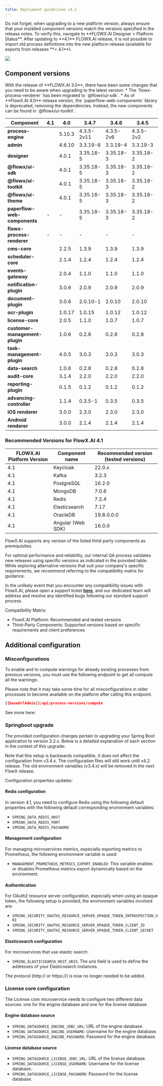 ```yaml
---
title: Deployment guidelines v4.1
---
```


<Info>
Do not forget, when upgrading to a new platform version, always ensure that your installed component versions match the versions specified in the release notes. To verify this, navigate to **FLOWX.AI Designer > Platform Status**.
</Info>

<Warning>
After updating to **4.1** FLOWX.AI release, it is not possible to import old process definitions into the new platform release (available for exports from releases **< 4.1**).
</Warning>

![](https://s3.eu-west-1.amazonaws.com/docx.flowx.ai/release-notes/release_platform_version_check.png)

## Component versions   

<Warning>
With the release of **FLOWX.AI 3.0**, there have been some changes that you need to be aware when upgrading to the latest version:
* The `flowx-process-renderer` has been migrated to `@flowx\ui-sdk`.
* As of **FlowX.AI 4.0** release version, the `paperflow-web-components` library is deprecated, removing the dependencies. Instead, the new components can be found in `@flowx/ui-toolkit`.
</Warning>


| Component                      | 4.1 | 4.0    | 3.4.7      | 3.4.6     | 3.4.5     | 3.4.4     | 3.4.3   | 3.4.2  | 3.4.1  | 3.4.0  | 3.3.0   | 3.2.0  | 3.1.0  | 3.0.0  |
| ------------------------------ | --- | ------ | ---------- | --------- | --------- | --------- | ------- | ------ | ------ | ------ | ------- | ------ | ------ | ------ |
| **process-engine**             |     | 5.10.3 | 4.3.5-2v11 | 4.3.5-2v6 | 4.3.5-2v2 | 4.3.5-2v1 | 4.3.5   | 4.3.2  | 4.3.1  | 4.1.0  | 3.6.0   | 2.2.1  | 2.1.2  | 2.0.7  |
| **admin**                      |     | 4.6.10 | 3.3.19-6   | 3.3.19-4  | 3.3.19-3  | 3.3.19-1  | 3.3.19  | 3.3.10 | 3.3.7  | 3.1.1  | 2.5.2   | 2.2.2  | 2.1.3  | 2.0.8  |
| **designer**                   |     | 4.0.1  | 3.35.18-5  | 3.35.18-3 | 3.35.18-2 | 3.35.18-1 | 3.35.18 | 3.35.9 | 3.35.6 | 3.33.2 | 3.28.11 | 3.21.1 | 3.15.1 | 3.2.1  |
| **@flowx/ui-sdk**              |     | 4.0.1  | 3.35.18-5  | 3.35.18-3 | 3.35.18-2 | 3.35.18-1 | 3.35.18 | 3.35.9 | 3.35.6 | 3.33.2 | 3.28.11 | 3.21.1 | 3.15.1 | 3.2.1  |
| **@flowx/ui-toolkit**          |     | 4.0.1  | 3.35.18-5  | 3.35.18-3 | 3.35.18-2 | 3.35.18-1 | 3.35.18 | 3.35.9 | 3.35.6 | 3.33.2 | 3.28.11 | 3.21.1 | 3.15.1 | 3.2.1  |
| **@flowx/ui-theme**            |     | 4.0.1  | 3.35.18-5  | 3.35.18-3 | 3.35.18-2 | 3.35.18-1 | 3.35.18 | 3.35.9 | 3.35.6 | 3.33.2 | 3.28.11 | 3.21.1 | 3.15.1 | 3.2.1  |
| **paperflow-web-components**   | -   | -      | 3.35.18-5  | 3.35.18-3 | 3.35.18-2 | 3.35.18-1 | 3.35.18 | 3.35.9 | 3.35.6 | 3.33.2 | 3.28.11 | 3.21.1 | 3.15.1 | 3.2.1  |
| **flowx-process-renderer**     | -   | -      | -          | -         | -         | -         | -       | -      | -      | -      | -       | -      | -      | -      |
| **cms-core**                   |     | 2.2.5  | 1.3.9      | 1.3.9     | 1.3.9     | 1.3.9     | 1.3.9   | 1.3.9  | 1.3.9  | 1.3.6  | 1.3.0   | 1.2.0  | 1.0.3  | 1.0.2  |
| **scheduler-core**             |     | 2.1.4  | 1.2.4      | 1.2.4     | 1.2.4     | 1.2.4     | 1.2.4   | 1.2.4  | 1.2.4  | 1.1.0  | 1.0.4   | 1.0.4  | 1.0.4  | 1.0.1  |
| **events-gateway**             |     | 2.0.4  | 1.1.0      | 1.1.0     | 1.1.0     | 1.1.0     | 1.1.0   | 1.1.0  | 1.1.0  | 1.0.6  | 1.0.2   | -      | -      | -      |
| **notification-plugin**        |     | 3.0.6  | 2.0.9      | 2.0.9     | 2.0.9     | 2.0.9     | 2.0.9   | 2.0.8  | 2.0.8  | 2.0.5  | 2.0.4   | 2.0.4  | 2.0.3  | 2.0.1  |
| **document-plugin**            |     | 3.0.6  | 2.0.10-1   | 2.0.10    | 2.0.10    | 2.0.10    | 2.0.10  | 2.0.8  | 2.0.8  | 2.0.6  | 2.0.4   | 2.0.3  | 2.0.3  | 2.0.2  |
| **ocr-plugin**                 |     | 1.0.17 | 1.0.15     | 1.0.12    | 1.0.12    | 1.0.12    | 1.0.12  | 1.0.12 | 1.0.12 | 1.0.8  | 1.0.8   | 1.0.2  | 0.1.33 | 0.1.33 |
| **license-core**               |     | 2.0.5  | 1.1.0      | 1.0.7     | 1.0.7     | 1.0.7     | 1.0.7   | 1.0.7  | 1.0.7  | 1.0.4  | 1.0.2   | 1.0.2  | 1.0.2  | 1.0.1  |
| **customer-management-plugin** |     | 1.0.6  | 0.2.8      | 0.2.8     | 0.2.8     | 0.2.8     | 0.2.8   | 0.2.8  | 0.2.8  | 0.2.6  | 0.2.4   | 0.2.3  | 0.2.3  | 0.2.1  |
| **task-management-plugin**     |     | 4.0.5  | 3.0.3      | 3.0.3     | 3.0.3     | 3.0.3     | 3.0.3   | 3.0.3  | 3.0.3  | 3.0.0  | 2.1.2   | 1.0.4  | 1.0.4  | 1.0.1  |
| **data-search**                |     | 1.0.6  | 0.2.8      | 0.2.8     | 0.2.8     | 0.2.6     | 0.2.6   | 0.2.6  | 0.2.6  | 0.2.3  | 0.2.0   | 0.1.4  | 0.1.4  | 0.1.3  |
| **audit-core**                 |     | 3.1.4  | 2.2.0      | 2.2.0     | 2.2.0     | 2.2.0     | 2.2.0   | 2.1.3  | 2.1.3  | 2.1.0  | 1.0.6   | 1.0.5  | 1.0.4  | 1.0.1  |
| **reporting-plugin**           |     | 0.1.5  | 0.1.2      | 0.1.2     | 0.1.2     | 0.1.2     | 0.1.2   | 0.1.2  | 0.1.2  | 0.1.2  | 0.0.40  | 0.0.40 | 0.0.40 | 0.0.39 |
| **advancing-controller**       |     | 1.1.4  | 0.3.5-1    | 0.3.5     | 0.3.5     | 0.3.5     | 0.3.5   | 0.3.5  | 0.3.5  | 0.3.2  | 0.3.0   | 0.1.4  | 0.1.4  | 0.1.2  |
| **iOS renderer**               |     | 3.0.0  | 2.3.0      | 2.3.0     | 2.3.0     | 2.3.0     | 2.3.0   | 2.3.0  | 2.3.0  | 2.3.0  | 2.1.0   | 2.0.1  | 2.0.0  | 2.0.0  |
| **Android renderer**           |     | 3.0.0  | 2.1.4      | 2.1.4     | 2.1.4     | 2.1.4     | 2.1.4   | 2.1.4  | 2.1.4  | 2.1.4  | 2.0.1   | 2.0.1  | 2.0.1  | 2.0.1  |




### Recommended Versions for FlowX.AI 4.1

| FLOWX.AI Platform Version | Component name    | Recommended version (tested versions) |
| ------------------------- | ----------------- | ------------------------------------- |
| 4.1                       | Keycloak          | 22.0.x                                |
| 4.1                       | Kafka             | 3.2.3                                 |
| 4.1                       | PostgreSQL        | 16.2.0                                |
| 4.1                       | MongoDB           | 7.0.6                                 |
| 4.1                       | Redis             | 7.2.4                                 |
| 4.1                       | Elasticsearch     | 7.17                                  |
| 4.1                       | OracleDB          | 19.8.0.0.0                            |
| 4.1                       | Angular (Web SDK) | 16.0.0                                |




<Info>
FlowX.AI supports any version of the listed third-party components as prerequisites.

For optimal performance and reliability, our internal QA process validates new releases using specific versions as indicated in the provided table.
While exploring alternative versions that suit your company's specific requirements, we recommend referring to the compatibility matrix for guidance.

In the unlikely event that you encounter any compatibility issues with FlowX.AI, please open a support ticket [**here**](https://support.flowx.ai/), and our dedicated team will address and resolve any identified bugs following our standard support process.

Compatibility Matrix:

* FlowX.AI Platform: Recommended and tested versions
* Third-Party Components: Supported versions based on specific requirements and client preferences
</Info>

## Additional configuration

### Misconfigurations

To enable and to compute warnings for already existing processes from previous versions, you must use the following endpoint to get all compute all the warnings:

<Info>
Please note that it may take some time for all misconfigurations in older processes to become available on the platform after calling this endpoint.
</Info>

```json
{{baseUrlAdmin}}/api/process-versions/compute
```

See more here:

<Card title ="Enable misconfigurations" href="../../4.0/docs/api/add-misconfigurations" icon ="link">
</Card>


### Springboot upgrade

The provided configuration changes pertain to upgrading your Spring Boot application to version 3.2.x. Below is a detailed explanation of each section in the context of this upgrade:


<Info>
Note that this setup is backwards compatible, it does not affect the configuration from v3.4.x. The configuration files will still work until v4.2 release.
</Info>

<Warning>
The old environment variables (v3.4.x) will be removed in the next FlowX release.
</Warning>

Configuration properties updates:

#### Redis configuration

In version 4.1, you need to configure Redis using the following default properties with the following default corresponding environment variables:

* `SPRING_DATA_REDIS_HOST`
* `SPRING_DATA_REDIS_PORT`
* `SPRING_DATA_REDIS_PASSWORD`

#### Management configuration

For managing microservices metrics, especially exporting metrics to Prometheus, the following environment variable is used:


* `MANAGEMENT_PROMETHEUS_METRICS_EXPORT_ENABLED`: This variable enables or disables Prometheus metrics export dynamically based on the environment.

#### Authentication

For OAuth2 resource server configuration, especially when using an opaque token, the following setup is provided, the environment variables involved are:

* `SPRING_SECURITY_OAUTH2_RESOURCE_SERVER_OPAQUE_TOKEN_INTROSPECTION_URI`
* `SPRING_SECURITY_OAUTH2_RESOURCE_SERVER_OPAQUE_TOKEN_CLIENT_ID`
* `SPRING_SECURITY_OAUTH2_RESOURCE_SERVER_OPAQUE_TOKEN_CLIENT_SECRET`

#### Elasticsearch configuration

For microservices that use elastic search:

* `SPRING_ELASTICSEARCH_REST_URIS`: The uris field is used to define the addresses of your Elasticsearch instances.

<Info>
The protocol (http:// or https://) is now no longer needed to be added.
</Info>

### License core configuration

The License core microservice needs to configure two different data sources: one for the engine database and one for the license database.

#### Engine database source

* `SPRING_DATASOURCE_ENGINE_JDBC_URL`: URL of the engine database.
* `SPRING_DATASOURCE_ENGINE_USERNAME`: Username for the engine database.
* `SPRING_DATASOURCE_ENGINE_PASSWORD`: Password for the engine database.


#### License database source

* `SPRING_DATASOURCE_LICENSE_JDBC_URL`: URL of the license database.
* `SPRING_DATASOURCE_LICENSE_USERNAME`: Username for the license database.
* `SPRING_DATASOURCE_LICENSE_PASSWORD`: Password for the license database.
